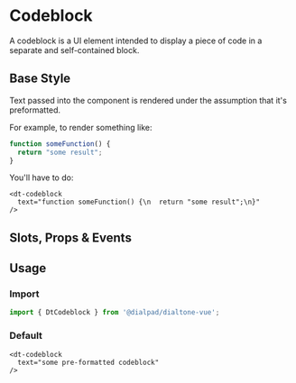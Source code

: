 
# Codeblock

<Subtitle>
  A codeblock is a UI element intended to display a piece of code in a separate and self-contained block.
</Subtitle>

## Base Style

Text passed into the component is rendered under the assumption that it's preformatted.

For example, to render something like:

```js
function someFunction() {
  return "some result";
}
```

You'll have to do:

```vue
<dt-codeblock
  text="function someFunction() {\n  return "some result";\n}"
/>
```

<Canvas>
  <Story id="components-codeblock--default" />
</Canvas>

## Slots, Props & Events

<ArgsTable story={PRIMARY_STORY} />

## Usage

### Import

```jsx
import { DtCodeblock } from '@dialpad/dialtone-vue';
```

### Default

```vue
<dt-codeblock
  text="some pre-formatted codeblock"
/>
```
